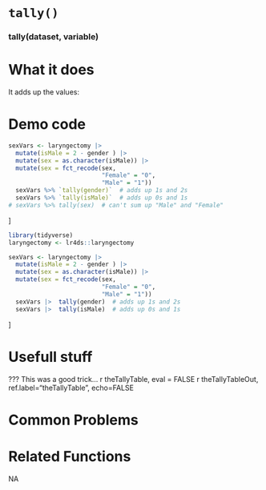# [`tally()`]{.blue}
 
 
### [tally]{.blue}(dataset, variable){.center} 
 
# What it does 

It adds up the values:
  
 
# Demo code 


```r
sexVars <- laryngectomy |> 
  mutate(isMale = 2 - gender ) |> 
  mutate(sex = as.character(isMale)) |> 
  mutate(sex = fct_recode(sex,
                          "Female" = "0",
                          "Male" = "1"))
  sexVars %>% `tally(gender)`  # adds up 1s and 2s
  sexVars %>% `tally(isMale)`  # adds up 0s and 1s
# sexVars %>% tally(sex)  # can't sum up "Male" and "Female"
```
]

```r
library(tidyverse)
laryngectomy <- lr4ds::laryngectomy
```
```r
sexVars <- laryngectomy |> 
  mutate(isMale = 2 - gender ) |> 
  mutate(sex = as.character(isMale)) |> 
  mutate(sex = fct_recode(sex,
                          "Female" = "0",
                          "Male" = "1"))
  sexVars |>  tally(gender)  # adds up 1s and 2s
  sexVars |>  tally(isMale)  # adds up 0s and 1s
```
]
  
 
# Usefull stuff 

???
This was a good trick...
r theTallyTable, eval = FALSE
r theTallyTableOut, ref.label="theTallyTable", echo=FALSE
  
 
# Common Problems 

  
 
# Related Functions 
NA  
